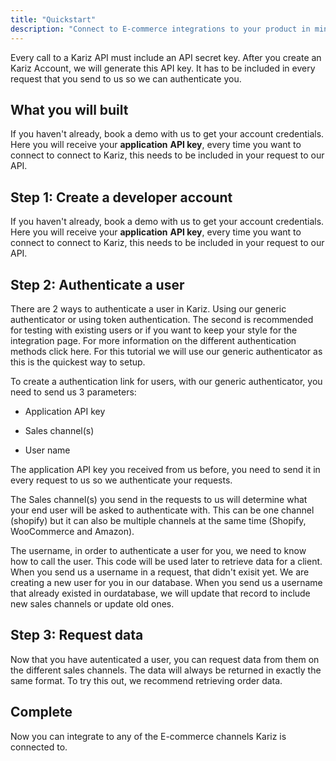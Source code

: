 ```yaml
---
title: "Quickstart"
description: "Connect to E-commerce integrations to your product in minutes"
---
```


Every call to a Kariz API must include an API secret key. After you create an Kariz Account, we will generate this API key. It has to be included in every request that you send to us so we can authenticate you.

## What you will built

If you haven't already, book a demo with us to get your account credentials. Here you will receive your **application** **API key**, every time you want to connect to connect to Kariz, this needs to be included in your request to our API.&#x20;

## Step 1: Create a developer account

If you haven't already, book a demo with us to get your account credentials. Here you will receive your **application** **API key**, every time you want to connect to connect to Kariz, this needs to be included in your request to our API.&#x20;

## Step 2: Authenticate a user

There are 2 ways to authenticate a user in Kariz. Using our generic authenticator or using token authentication. The second is recommended for testing with existing users or if you want to keep your style for the integration page. For more information on the different authentication methods click here. For this tutorial we will use our generic authenticator as this is the quickest way to setup.

To create a authentication link for users, with our generic authenticator, you need to send us 3 parameters:

* Application API key

* Sales channel(s)

* User name&#x20;

The application API key you received from us before, you need to send it in every request to us so we authenticate your requests.

The Sales channel(s) you send in the requests to us will determine what your end user will be asked to authenticate with. This can be one channel (shopify) but it can also be multiple channels at the same time (Shopify, WooCommerce and Amazon).

The username, in order to authenticate a user for you, we need to know how to call the user. This code will be used later to retrieve data for a client. When you send us a username in a request, that didn't exisit yet. We are creating a new user for you in our database. When you send us a username that already existed in ourdatabase, we will update that record to include new sales channels or update old ones.

## Step 3: Request data

Now that you have autenticated a user, you can request data from them on the different sales channels. The data will always be returned in exactly the same format. To try this out, we recommend retrieving order data.

## Complete

Now you can integrate to any of the E-commerce channels Kariz is connected to.